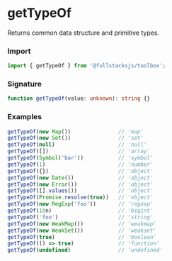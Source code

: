 # getTypeOf

Returns common data structure and primitive types.

### Import

```typescript copy
import { getTypeOf } from '@fullstacksjs/toolbox';
```

### Signature

```typescript copy
function getTypeOf(value: unknown): string {}
```

### Examples

```typescript copy
getTypeOf(new Map())               // 'map'
getTypeOf(new Set())               // 'set'
getTypeOf(null)                    // 'null'
getTypeOf([])                      // 'array'
getTypeOf(Symbol('bar'))           // 'symbol'
getTypeOf(1)                       // 'number'
getTypeOf({})                      // 'object'
getTypeOf(new Date())              // 'object'
getTypeOf(new Error())             // 'object'
getTypeOf([].values())             // 'object'
getTypeOf(Promise.resolve(true))   // 'object'
getTypeOf(new RegExp('foo'))       // 'regexp'
getTypeOf(10n)                     // 'bigint'
getTypeOf('foo')                   // 'string'
getTypeOf(new WeakMap())           // 'weakmap'
getTypeOf(new WeakSet())           // 'weakset'
getTypeOf(true)                    // 'boolean'
getTypeOf(() => true)              // 'function'
getTypeOf(undefined)               // 'undefined'
```
